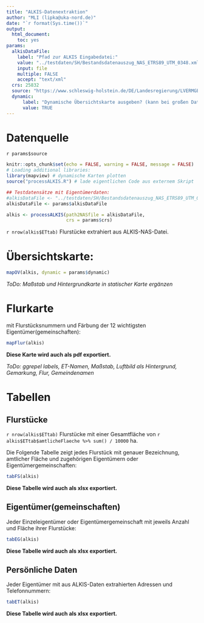 ```yaml
---
title: "ALKIS-Datenextraktion"
author: "MLI (lipka@uka-nord.de)"
date: "`r format(Sys.time())`"
output: 
  html_document: 
    toc: yes
params:
  alkisDataFile:
    label: "Pfad zur ALKIS Eingabedatei:"
    value: "../testdaten/SH/Bestandsdatenauszug_NAS_ETRS89_UTM_0348.xml"
    input: file
    multiple: FALSE
    accept: "text/xml"
  crs: 25832
  source: "https://www.schleswig-holstein.de/DE/Landesregierung/LVERMGEOSH/Downloads/DownloadTestdaten/downloadsTestdatenAlkis.html"
  dynamic:
      label: "Dynamische Übersichtskarte ausgeben? (kann bei großen Datensätzen sehr lange dauern...)"
      value: TRUE
---
```


# Datenquelle

`r params$source`

```r
knitr::opts_chunk$set(echo = FALSE, warning = FALSE, message = FALSE)
# Loading additional libraries:
library(mapview) # dynamische Karten plotten
source("processALKIS.R") # lade eigentlichen Code aus externem Skript
```

```r
## Testdatensätze mit Eigentümerdaten:
#alkisDataFile <- "../testdaten/SH/Bestandsdatenauszug_NAS_ETRS89_UTM_0348.xml"
alkisDataFile <- params$alkisDataFile

alkis <- processALKIS(path2NASfile = alkisDataFile,
                      crs = params$crs)
```

`r nrow(alkis$ETtab)` Flurstücke extrahiert aus ALKIS-NAS-Datei. 

# Übersichtskarte:

```r
mapOV(alkis, dynamic = params$dynamic)
```

*ToDo: Maßstab und Hintergrundkarte in statischer Karte ergänzen*

# Flurkarte

mit Flurstücksnummern und Färbung der 12 wichtigsten Eigentümer(gemeinschaften):

```r
mapFlur(alkis)
```

**Diese Karte wird auch als pdf exportiert.**

*ToDo: ggrepel labels, ET-Namen, Maßstab, Luftbild als Hintergrund, Gemarkung, Flur, Gemeindenamen*

# Tabellen

## Flurstücke

`r nrow(alkis$ETtab)` Flurstücke 
mit einer Gesamtfläche von 
`r alkis$ETtab$amtlicheFlaeche %>% sum() / 10000` ha.

Die Folgende Tabelle zeigt jedes Flurstück mit genauer Bezeichnung, amtlicher Fläche und zugehörigen Eigentümern oder Eigentümergemeinschaften:

```r
tabFS(alkis)
```

**Diese Tabelle wird auch als xlsx exportiert.**

## Eigentümer(gemeinschaften)

Jeder Einzeleigentümer oder Eigentümergemeinschaft mit jeweils Anzahl und Fläche ihrer Flurstücke:

```r
tabEG(alkis)
```

**Diese Tabelle wird auch als xlsx exportiert.**

## Persönliche Daten

Jeder Eigentümer mit aus ALKIS-Daten extrahierten Adressen und Telefonnummern:

```r
tabET(alkis)
```

**Diese Tabelle wird auch als xlsx exportiert.**